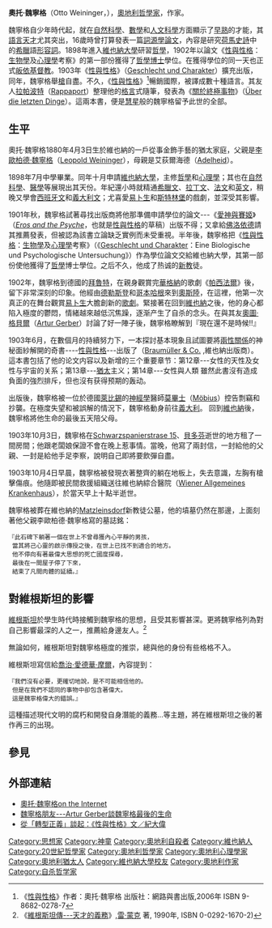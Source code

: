 {{Copy edit|time=2021-08-23T05:00:26+00:00}}
{{Link style|time=2015-12-11T09:50:34+00:00}}
{{Infobox_Philosopher
|region = 西方[[哲學家|哲學家]]
|era = [[20世紀哲學|20世紀哲學]]
|color = #B0C4DE
|image_name =
|image_caption = 奧托·魏寧格
|name = 奧托·魏寧格
|birth_date = 1880年4月3日
|birth_place = [[奧匈帝國|奧匈帝國]][[維也納|維也納]]
|death_date = 1903年10月4日
|death_place = 奧匈帝國維也納
|school_tradition = [[自由思想|自由思想]]
|main_interests = [[哲學|哲學]]，[[邏輯學|邏輯學]]，[[心理學|心理學]]，[[倫理學|倫理學]]，[[形而上學|形而上學]]，[[社會學|社會學]]，[[生物學|生物學]]，[[種族|種族]]，[[天才|天才]]
|influences = [[康德|康德]]，[[貝多芬|貝多芬]]，[[華格納|華格納]]，[[耶穌|耶穌]]，[[龍布羅梭|龍布羅梭]]，[[柏拉圖|柏拉圖]]，[[易卜生|易卜生]]，[[卡萊爾|卡萊爾]]，[[叔本華|叔本華]]，[[歌德|歌德]]
|influenced = [[維根斯坦|維根斯坦]]，[[克勞斯|克勞斯]]，[[卡夫卡|卡夫卡]]，[[史坦|史坦]]，[[穆齊爾|穆齊爾]]，[[荀白克|荀白克]]，[[喬伊斯|喬伊斯]]，[[史特林堡|史特林堡]]，[[特拉克爾|特拉克爾]]，[[卡內提|卡內提]]，[[伯恩哈德|伯恩哈德]]，[[布洛赫|布洛赫]]，[[勞倫斯|勞倫斯]]，[[波娃|波娃]]，[[韋娜|韋娜]]
|notable_ideas = ⒈每個人皆是由「[[雄性原生質|雄性原生質]]」和「[[雌性原生質|雌性原生質]]」依比例組成。⒉每個人皆有一定程度的[[天才|天才]]，真正的[[天才|天才]]者包含整個[[宇宙|宇宙]]。
}}
'''奧托·魏寧格'''（Otto Weininger，{{bd|1880年|4月3日|1903年|10月4日|catIdx=W}}），[[奧地利|奧地利]][[哲學家|哲學家]]，作家。

魏寧格自少年時代起，就在[[自然科學|自然科學]]、[[數學|數學]]和[[人文科學|人文科學]]方面顯示了[[早熟|早熟]]的才能，其[[語言|語言]][[天才|天才]]尤其突出，16歲時曾打算發表一篇[[詞源學|詞源學]][[論文|論文]]，內容是研究[[荷馬史詩|荷馬史詩]]中的[[希臘|希臘]]語[[形容詞|形容詞]]。1898年進入[[維也納大學|維也納大學]]研習[[哲學|哲學]]，1902年以論文《[[性與性格|性與性格]]：[[生物學|生物學]]及[[心理學|心理學]]考察》的第一部份獲得了[[哲學|哲學]][[博士|博士]]學位。在獲得學位的同一天也正式[[皈依|皈依]][[基督教|基督教]]。1903年《[[性與性格|性與性格]]》（[[:en:Geschlecht_und_Charakter|Geschlecht und Charakter]]）擴充出版，同年，魏寧格舉[[槍|槍]]自盡。不久，《[[性與性格|性與性格]]》<ref>《[[性與性格|性與性格]]》作者：奧托·魏寧格  出版社：網路與書出版,2006年  ISBN 9-8682-0278-7</ref>暢銷國際，被譯成數十種語言。其友人[[拉帕波特|拉帕波特]]（[[:en:Rappaport|Rappaport]]）整理他的[[格言|格言]]式隨筆，發表為《[[關於終極事物|關於終極事物]]》（[[:en:Über_die_letzten_Dinge|Über die letzten Dinge]]）。這兩本書，便是[[慧星|慧星]]般的魏寧格留予此世的全部。

==生平==

奧托·魏寧格1880年4月3日生於維也納的一戶從事金飾手藝的猶太家庭，父親是[[李歐柏德·魏寧格|李歐柏德·魏寧格]]（[[:en:Leopold_Weininger|Leopold Weininger]]），母親是艾荻爾海德（[[:en:Adelheid|Adelheid]]）。

1898年7月中學畢業。同年十月申請[[維也納大學|維也納大學]]，主修[[哲學|哲學]]和[[心理學|心理學]]；其也在[[自然科學|自然科學]]、[[醫學|醫學]]等展現出其天份。年紀還小時就精通[[希臘文|希臘文]]、[[拉丁文|拉丁文]]、[[法文|法文]]和[[英文|英文]]，稍晚又學會[[西班牙文|西班牙文]]和[[義大利文|義大利文]]；尤喜愛[[易卜生|易卜生]]和[[斯特林堡|斯特林堡]]的戲劇，並深受其影響。

1901年秋，魏寧格試著尋找出版商將他那準備申請學位的論文---《[[愛神與賽姬|愛神與賽姬]]》（''[[:en:Eros_and_the_Psyche|Eros and the Psyche]]''，也就是[[性與性格|性與性格]]的草稿）出版不得；又拿給[[佛洛依德|佛洛依德]]請其推薦發表，但被認為該書立論缺乏實例而未受重視。半年後，魏寧格把《[[性與性格|性與性格]]：[[生物學|生物學]]及[[心理學|心理學]]考察》（《[[:en:Geschlecht_und_Charakter|Geschlecht und Charakter]]：Eine Biologische und Psychologische Untersuchung》）作為學位論文交給維也納大學，其第一部份使他獲得了[[哲學|哲學]]博士學位。之后不久，他成了热诚的[[新教|新教]]徒。

1902年，魏寧格到德國的[[拜魯特|拜魯特]]，在親身觀賞完[[華格納|華格納]]的歌劇《[[帕西法爾|帕西法爾]]》後，留下非常深刻的印象。他經由[[德勒斯登|德勒斯登]]和[[哥本哈根|哥本哈根]]來到[[奧斯陸|奧斯陸]]，在這裡，他第一次真正的在舞台觀賞[[易卜生|易卜生]]大膽創新的[[歌劇|歌劇]]。緊接著在回到[[維也納|維也納]]之後，他的身心都陷入極度的鬱悶，情緒越來越低沉焦躁，逐渐产生了自杀的念头。在與其友[[奧圖·格貝爾|奧圖·格貝爾]]（[[:en:Artur_Gerber|Artur Gerber]]）討論了好一陣子後，魏寧格瞭解到『現在還不是時候!!』

1903年6月，在數個月的持續努力下，一本探討基本現象且試圖要將[[兩性關係|兩性關係]]的神秘面紗解開的奇書----[[性與性格|性與性格]]---出版了（[[:en:Braumüller_&_Co.|Braumüller & Co.]] ,維也納出版商）。這本書包括了他的论文内容以及新增的三个重要章节：第12章---女性的天性及女性与宇宙的关系；第13章---[[猶太|猶太]]主义；第14章---女性與人類
雖然此書沒有造成負面的強烈排斥，但也沒有获得预期的轰动。

出版後，魏寧格被一位於德國[[萊比錫|萊比錫]]的[[神經學|神經學]]醫師[[莫畢士|莫畢士]]（[[:en:Paul_Julius_Möbius|Möbius]]）控告剽竊和抄襲。在極度失望和被誤解的情況下，魏寧格動身前往[[義大利|義大利]]。
回到[[維也納|維也納]]後，魏寧格將他生命的最後五天陪父母。

1903年10月3日，魏寧格在[[:en:Schwarzspanierstrase_15|Schwarzspanierstrase 15]]、[[貝多芬|貝多芬]]逝世的地方租了一間房間；他跟老闆娘保證不會在晚上惹事情。當晚，他寫了兩封信，一封給他的父親、一封是給他手足李察，說明自己即將要飲彈自盡。

1903年10月4日早晨，魏寧格被發現衣著整齊的躺在地板上，失去意識，左胸有槍擊傷痕。他隨即被民間救援組織送往維也納綜合醫院（[[:en:Wiener_Allgemeines_Krankenhaus|Wiener Allgemeines Krankenhaus]]），於當天早上十點半逝世。

魏寧格被葬在維也納的[[:en:Matzleinsdorf|Matzleinsdorf]]新教徒公墓，他的墳墓仍然在那邊，上面刻著他父親李歐柏德·魏寧格寫的墓誌銘：

 『此石碑下躺著一個在世上不曾尋獲內心平靜的男孩，
  當其將己心靈的啟示傳授之後，在世上已找不到適合的地方。
  他不停向有著最偉大思想的死亡國度探尋，
  最後在一間屋子停了下來， 
  結束了凡間肉體的延續。』

==對維根斯坦的影響==
[[維根斯坦|維根斯坦]]於學生時代時接觸到魏寧格的思想，且受其影響甚深。更將魏寧格列為對自己影響最深的人之一，推薦給身邊友人。<ref>《[[:en:The_Duty_of_Genius|維根斯坦傳---天才的義務]]》,[[雷·蒙克|雷·蒙克]]  著, 1990年, ISBN 0-0292-1670-2)</ref>

無論如何，維根斯坦對魏寧格極度的推崇，總與他的身份有些格格不入。

維根斯坦寫信給[[喬治·愛德華·摩爾|喬治·愛德華·摩爾]]，內容提到：
 『我們沒有必要，更確切地說，是不可能相信他的。
  但是在我們不認同的事物中卻包含著偉大。
  這是魏寧格偉大的錯誤。』
這種描述現代文明的腐朽和開發自身潛能的義務...等主題，將在維根斯坦之後的著作再三的出現。

==參見==
<references/>

==外部連結==
* [http://www.theabsolute.net/ottow/ 奧托·魏寧格on the Internet] {{Wayback|url=http://www.theabsolute.net/ottow/ |date=20200825123134 }}
* [http://www.theabsolute.net/ottow/testimony.html 魏寧格朋友---Artur Gerber談魏寧格最後的生命] {{Wayback|url=http://www.theabsolute.net/ottow/testimony.html |date=20171109013804 }}
* [https://web.archive.org/web/20090405172544/http://pots.tw/node/479 從「轉型正義」談起：《性與性格》文／紀大偉]

{{Authority control}}
{{DEFAULTSORT:Weininger, Otto}}
[[Category:思想家|Category:思想家]]
[[Category:神童|Category:神童]]
[[Category:奧地利自殺者|Category:奧地利自殺者]]
[[Category:維也納人|Category:維也納人]]
[[Category:20世紀哲學家|Category:20世紀哲學家]]
[[Category:奧地利哲學家|Category:奧地利哲學家]]
[[Category:奧地利心理學家|Category:奧地利心理學家]]
[[Category:奧地利猶太人|Category:奧地利猶太人]]
[[Category:維也納大學校友|Category:維也納大學校友]]
[[Category:奧地利作家|Category:奧地利作家]]
[[Category:自杀哲学家|Category:自杀哲学家]]
